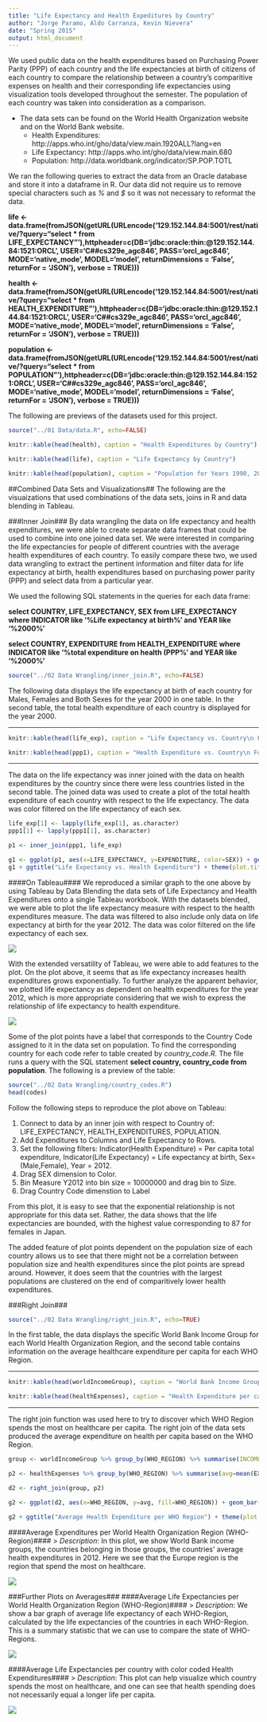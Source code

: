 ```yaml
---
title: "Life Expectancy and Health Expeditures by Country"
author: "Jorge Paramo, Aldo Carranza, Kevin Nievera"
date: "Spring 2015"
output: html_document
---
```


We used public data on the health expenditures based on Purchasing Power Parity (PPP) of each country and the life expectancies at birth of citizens of each country to compare the relationship between a country's comparitive expenses on health and their corresponding life expectancies using visualization tools developed throughout the semester. The population of each country was taken into consideration as a comparison.

* The data sets can be found on the World Health Organization website and on the World Bank website.
    + Health Expenditures: http://apps.who.int/gho/data/view.main.1920ALL?lang=en
    + Life Expectancy: http://apps.who.int/gho/data/view.main.680
    + Population: http://data.worldbank.org/indicator/SP.POP.TOTL

We ran the following queries to extract the data from an Oracle database and store it into a dataframe in R. Our data did not require us to remove special characters such as _%_ and _$_ so it was not necessary to reformat the data.

**life <- data.frame(fromJSON(getURL(URLencode('129.152.144.84:5001/rest/native/?query="select * from LIFE_EXPECTANCY"'),httpheader=c(DB='jdbc:oracle:thin:@129.152.144.84:1521:ORCL', USER='C##cs329e_agc846', PASS='orcl_agc846', MODE='native_mode', MODEL='model', returnDimensions = 'False', returnFor = 'JSON'), verbose = TRUE)))**

**health <- data.frame(fromJSON(getURL(URLencode('129.152.144.84:5001/rest/native/?query="select * from HEALTH_EXPENDITURE"'),httpheader=c(DB='jdbc:oracle:thin:@129.152.144.84:1521:ORCL', USER='C##cs329e_agc846', PASS='orcl_agc846', MODE='native_mode', MODEL='model', returnDimensions = 'False', returnFor = 'JSON'), verbose = TRUE)))**

**population <- data.frame(fromJSON(getURL(URLencode('129.152.144.84:5001/rest/native/?query="select * from POPULATION"'),httpheader=c(DB='jdbc:oracle:thin:@129.152.144.84:1521:ORCL', USER='C##cs329e_agc846', PASS='orcl_agc846', MODE='native_mode', MODEL='model', returnDimensions = 'False', returnFor = 'JSON'), verbose = TRUE)))**

The following are previews of the datasets used for this project. 

```r
source("../01 Data/data.R", echo=FALSE)
```

```r
knitr::kable(head(health), caption = "Health Expenditures by Country")
```

```r
knitr::kable(head(life), caption = "Life Expectancy by Country")
```

```r
knitr::kable(head(population), caption = "Population for Years 1990, 2000 and 2012")
```


##Combined Data Sets and Visualizations##
The following are the visuaizations that used combinations of the data sets, joins in R and data blending in Tableau.

###Inner Join###
By data wrangling the data on life expectancy and health expenditures, we were able to create separate data frames that could be used to combine into one joined data set. We were interested in comparing the life expectancies for people of different countries with the average health expenditures of each country. To easily compare these two, we used data wrangling to extract the pertinent information and filter data for life expectancy at birth, health expenditures based on purchasing power parity (PPP) and select data from a particular year.

We used the following SQL statements in the queries for each data frame:

**select COUNTRY, LIFE_EXPECTANCY, SEX from LIFE_EXPECTANCY where INDICATOR like '%Life expectancy at birth%' and YEAR like '%2000%'**

**select COUNTRY, EXPENDITURE from HEALTH_EXPENDITURE where INDICATOR like '%total expenditure on health (PPP%' and YEAR like '%2000%'**

```r
source("../02 Data Wrangling/inner_join.R", echo=FALSE)
```

The following data displays the life expectancy at birth of each country for Males, Females and Both Sexes for the year 2000 in one table. In the second table, the total health expenditure of each country is displayed for the year 2000.  

__________________________________

```r
knitr::kable(head(life_exp), caption = "Life Expectancy vs. Country\n For Year 2000 ")
```

```r
knitr::kable(head(ppp1), caption = "Health Expenditure vs. Country\n For Year 2000")
```

__________________________________

The data on the life expectancy was inner joined with the data on health expenditures by the country since there were less countries listed in the second table. The joined data was used to create a plot of the total health expenditure of each country with respect to the life expectancy. The data was color filtered on the life expectancy of each sex.

```r
life_exp[1] <- lapply(life_exp[1], as.character)
ppp1[1] <- lapply(ppp1[1], as.character)

p1 <- inner_join(ppp1, life_exp)

g1 <- ggplot(p1, aes(x=LIFE_EXPECTANCY, y=EXPENDITURE, color=SEX)) + geom_point(size=5)
g1 + ggtitle("Life Expectancy vs. Health Expenditure") + theme(plot.title=element_text(size=18, face='bold', vjust=2)) + labs(x="Life Expectancy (years)", y="Expenditure (PPP)") + theme(axis.text.x=element_text(size=14), axis.text.y=element_text(size=14)) + scale_colour_tableau() + guides(colour = guide_legend(override.aes = list(size = 6)))
```

####On Tableau####
We reproduced a similar graph to the one above by using Tableau by Data Blending the data sets of Life Expectancy and Health Expenditures onto a single Tableau workbook. With the datasets blended, we were able to plot the life expectancy measure with respect to the health expenditures measure. The data was filtered to also include only data on life expectancy at birth for the year 2012. The data was color filtered on the life expectancy of each sex.

![](./LifeExpect_vs_HealthExpend.png) 

With the extended versatility of Tableau, we were able to add features to the plot. On the plot above, it seems that as life expectancy increases health expenditures grows exponentially. To further analyze the apparent behavior, we plotted life expectancy as dependent on health expenditures for the year 2012, which is more appropriate considering that we wish to express the relationship of life expectancy to health expenditure.

![](./Population.png)

Some of the plot points have a label that corresponds to the Country Code assigned to it in the data set on population. To find the corresponding country for each code refer to table created by *country_code.R*. The file runs a query with the SQL statement **select country, country_code from population**. The following is a preview of the table:

```r
source("../02 Data Wrangling/country_codes.R")
head(codes)
```


Follow the following steps to reproduce the plot above on Tableau:

1. Connect to data by an inner join with respect to Country of: LIFE_EXPECTANCY, HEALTH_EXPENDITURES, POPULATION.
2. Add Expenditures to Columns and Life Expectancy to Rows.
3. Set the following filters: Indicator(Health Expenditure) = Per capita total expenditure, Indicator(Life Expectancy) = Life expectancy at birth, Sex= (Male,Female), Year = 2012.
4. Drag SEX dimension to Color.
5. Bin Measure Y2012 into bin size = 10000000 and drag bin to Size.
6. Drag Country Code dimenstion to Label

From this plot, it is easy to see that the exponential relationship is not appropriate for this data set. Rather, the data shows that the life expectancies are bounded, with the highest value corresponding to 87 for females in Japan.

The added feature of plot points dependent on the population size of each country allows us to see that there might not be a correlation between population size and health expenditures since the plot points are spread around. However, it does seem that the countries with the largest populations are clustered on the end of comparitively lower health expenditures.


###Right Join###
```r
source("../02 Data Wrangling/right_join.R", echo=TRUE)
```
In the first table, the data displays the specific World Bank Income Group for each World Health Organization Region, and the second table contains information on the average healthcare expenditure per capita for each WHO Region.

__________________________________

```r
knitr::kable(head(worldIncomeGroup), caption = "World Bank Income Group by World Health Organization Region ")
```

```r
knitr::kable(head(healthExpenses), caption = "Health Expenditure per capita by Region and Country")
```

__________________________________

The right join function was used here to try to discover which WHO Region spends the most on healthcare per capita. The right join of the data sets produced the average expenditure on health per capita based on the WHO Region.

```r
group <- worldIncomeGroup %>% group_by(WHO_REGION) %>% summarise(INCOME_GROUP=first(WORLD_BANK_INCOME_GROUP))

p2 <- healthExpenses %>% group_by(WHO_REGION) %>% summarise(avg=mean(EXPENDITURE), std=sd(EXPENDITURE))

d2 <- right_join(group, p2)

g2 <- ggplot(d2, aes(x=WHO_REGION, y=avg, fill=WHO_REGION)) + geom_bar(stat="identity")

g2 + ggtitle("Average Health Expenditure per WHO Region") + theme(plot.title=element_text(size=18, face='bold', vjust=2)) + labs(x="WHO Region", y="Average Expenditure (PPP)") + theme(axis.text.x=element_text(size=12, angle=20), axis.text.y=element_text(size=14)) + scale_colour_tableau() + coord_flip()
```

####Average Expenditures per World Health Organization Region (WHO-Region)####
> *Description*: In this plot, we show World Bank income groups, the countries belonging in those groups, the countries' average health expenditures in 2012. Here we see that the Europe region is the region that spend the most on healthcare.

![](./AVG_HealthExpend_per_WHO.png)




###Further Plots on Averages###
####Average Life Expectancies per World Health Organization Region (WHO-Region)####
> *Description*: We show a bar graph of average life expectancy of each WHO-Region, calculated by the life expectancies of the countries in each WHO-Region. This is a summary statistic that we can use to compare the state of WHO-Regions.

![](./AVG_LePerWHO.png) 

####Average Life Expectancies per country with color coded Health Expenditures####
> *Description*: This plot can help visualize which country spends the most on healthcare, and one can see that health spending does not necessarily equal a longer life per capita.

![](./LE_HE_map.png)
